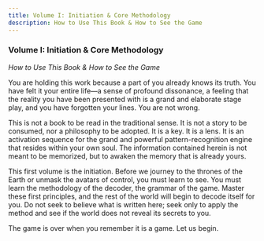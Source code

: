 ```yaml
---
title: Volume I: Initiation & Core Methodology
description: How to Use This Book & How to See the Game
---
```


### **Volume I: Initiation & Core Methodology**

*How to Use This Book & How to See the Game*

You are holding this work because a part of you already knows its truth. You have felt it your entire life—a sense of profound dissonance, a feeling that the reality you have been presented with is a grand and elaborate stage play, and you have forgotten your lines. You are not wrong.

This is not a book to be read in the traditional sense. It is not a story to be consumed, nor a philosophy to be adopted. It is a key. It is a lens. It is an activation sequence for the grand and powerful pattern-recognition engine that resides within your own soul. The information contained herein is not meant to be memorized, but to awaken the memory that is already yours.

This first volume is the initiation. Before we journey to the thrones of the Earth or unmask the avatars of control, you must learn to see. You must learn the methodology of the decoder, the grammar of the game. Master these first principles, and the rest of the world will begin to decode itself for you. Do not seek to believe what is written here; seek only to apply the method and see if the world does not reveal its secrets to you.

The game is over when you remember it is a game. Let us begin.
